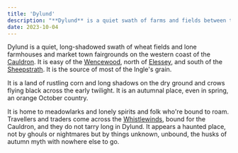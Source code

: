 ```yaml
---
title: 'Dylund'
description: "**Dylund** is a quiet swath of farms and fields between the Cauldron to the east and the Wencewood to the west. It is the breadbasket of the Inglenook, a land of rustling corn and long shadows on the dry ground and crows flying black across the early twilight."
date: 2023-10-04
---
```


Dylund is a quiet, long-shadowed swath of wheat fields and lone farmhouses and market town fairgrounds on the western coast of the [Cauldron](). It is easy of the [Wencewood](), north of [Elessey](), and south of the [Sheepstrath](). It is the source of most of the Ingle's grain.

It is a land of rustling corn and long shadows on the dry ground and crows flying black across the early twilight. It is an autumnal place, even in spring, an orange October country.

It is home to meadowlarks and lonely spirits and folk who're bound to roam. Travellers and traders come across the [Whistlewinds](), bound for the Cauldron, and they do not tarry long in Dylund. It appears a haunted place, not by ghouls or nightmares but by things unknown, unbound, the husks of autumn myth with nowhere else to go.